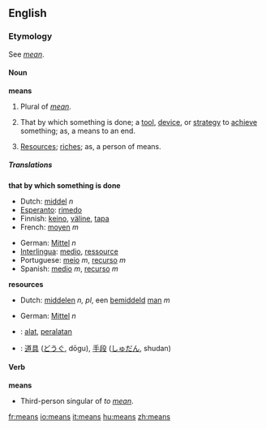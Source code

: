 ==English==

{{rank|hundred|believe|white|282|means|thus|order|near}}

===Etymology===
See ''[[mean#Etymology 3|mean]]''.
====Noun====
'''means'''
#Plural of ''[[mean]]''.
#{{plurale tantum}} That by which something is done; a [[tool]], [[device]], or [[strategy]] to [[achieve]] something; as, a means to an end.
#{{plurale tantum}} [[resources|Resources]]; [[riches]]; as, a person of means.

=====Translations=====
'''that by which something is done'''
{{top}}
*Dutch: [[middel]] ''n''
*[[Esperanto]]: [[rimedo]]
*Finnish: [[keino]], [[väline]], [[tapa]]
*French: [[moyen]] ''m''
{{mid}}
*German: [[Mittel]] ''n''
*[[Interlingua]]: [[medio]], [[ressource]]
*Portuguese: [[meio]] ''m'', [[recurso]] ''m''
*Spanish: [[medio]] ''m'', [[recurso]] ''m''
{{bottom}}

'''resources'''
{{top}}
*Dutch: [[middelen]] ''n, pl'', een [[bemiddeld]] [[man]] ''m''
{{mid}}
*German: [[Mittel]] ''n''
{{bottom}}

{{checktrans}}
*{{ttbc|Indonesian}}: [[alat]], [[alat|peralatan]]
*{{ttbc|Japanese}}: [[道具]] ([[どうぐ]], dōgu), [[手段]] ([[しゅだん]], shudan)

====Verb====
'''means'''
*Third-person singular of ''to [[mean]]''.

[[fr:means]]
[[io:means]]
[[it:means]]
[[hu:means]]
[[zh:means]]